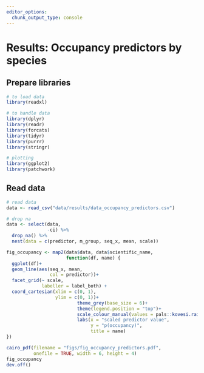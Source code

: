 ```yaml
---
editor_options: 
  chunk_output_type: console
---
```


# Results: Occupancy predictors by species

## Prepare libraries

```r
# to load data
library(readxl)

# to handle data
library(dplyr)
library(readr)
library(forcats)
library(tidyr)
library(purrr)
library(stringr)

# plotting
library(ggplot2)
library(patchwork)
```

## Read data

```r
# read data
data <- read_csv("data/results/data_occupancy_predictors.csv")
```

```r
# drop na
data <- select(data,
               -ci) %>% 
  drop_na() %>% 
  nest(data = c(predictor, m_group, seq_x, mean, scale))
```

```r
fig_occupancy <- map2(data$data, data$scientific_name,
                      function(df, name) {
  ggplot(df)+
  geom_line(aes(seq_x, mean,
                col = predictor))+
  facet_grid(~ scale,
             labeller = label_both) +
  coord_cartesian(xlim = c(0, 1),
                  ylim = c(0, 1))+
                          theme_grey(base_size = 6)+
                          theme(legend.position = "top")+
                          scale_colour_manual(values = pals::kovesi.rainbow(8))+
                          labs(x = "scaled predictor value",
                               y = "p(occupancy)",
                               title = name)
})
```

```r
cairo_pdf(filename = "figs/fig_occupancy_predictors.pdf",
          onefile = TRUE, width = 6, height = 4)
fig_occupancy
dev.off()
```




